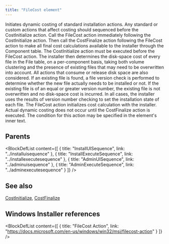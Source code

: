 ```yaml
---
title: "FileCost element"
---
```



Initiates dynamic costing of standard installation actions. Any standard or custom actions that affect costing should sequenced before the CostInitialize action. Call the FileCost action immediately following the CostInitialize action. Then call the CostFinalize action following the FileCost action to make all final cost calculations available to the installer through the Component table. The CostInitialize action must be executed before the FileCost action. The installer then determines the disk-space cost of every file in the File table, on a per-component basis, taking both volume clustering and the presence of existing files that may need to be overwritten into account. All actions that consume or release disk space are also considered. If an existing file is found, a file version check is performed to determine whether the new file actually needs to be installed or not. If the existing file is of an equal or greater version number, the existing file is not overwritten and no disk-space cost is incurred. In all cases, the installer uses the results of version number checking to set the installation state of each file. The FileCost action initializes cost calculation with the installer. Actual dynamic costing does not occur until the CostFinalize action is executed. The condition for this action may be specified in the element's inner text.


## Parents

<BlockDefList content={[
    {
      title: "InstallUISequence",
      link: "../installuisequence"
    },
    {
      title: "InstallExecuteSequence",
      link: "../installexecutesequence"
    },
    {
      title: "AdminUISequence",
      link: "../adminuisequence"
    },
    {
      title: "AdminExecuteSequence",
      link: "../adminexecutesequence"
    }
  ]}
/>

## See also
[CostInitialize](../costinitialize), [CostFinalize](../costfinalize)

## Windows Installer references

<BlockDefList content={[
    {
      title: "FileCost Action",
      link: "https://docs.microsoft.com/en-us/windows/win32/msi/filecost-action"
    }
  ]}
/>
